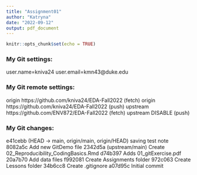 ```yaml
---
title: "Assignment01"
author: "Katryna"
date: "2022-09-12"
output: pdf_document
---
```


```r
knitr::opts_chunk$set(echo = TRUE)
```

### My Git settings:
user.name=kniva24
user.email=kmn43@duke.edu

### My Git remote settings:
origin  https://github.com/kniva24/EDA-Fall2022 (fetch)
origin  https://github.com/kniva24/EDA-Fall2022 (push)
upstream        https://github.com/ENV872/EDA-Fall2022 (fetch)
upstream        DISABLE (push)

### My Git changes:
e41cebb (HEAD -> main, origin/main, origin/HEAD) saving test note
8082a5c Add new GitDemo file
2342d5a (upstream/main) Create 02_Reproducibility_CodingBasics.Rmd
d74b397 Adds 01_gitExercise.pdf
20a7b70 Add data files
f992081 Create Assignments folder
972c063 Create Lessons folder
34b6cc8 Create .gitignore
a07d95c Initial commit